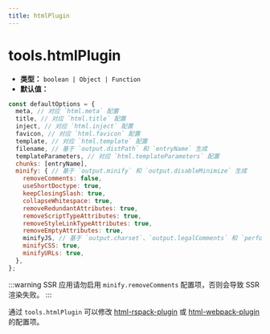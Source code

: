 ```yaml
---
title: htmlPlugin
---
```


# tools.htmlPlugin

- **类型：** `boolean | Object | Function`
- **默认值：**

```js
const defaultOptions = {
  meta, // 对应 `html.meta` 配置
  title, // 对应 `html.title` 配置
  inject, // 对应 `html.inject` 配置
  favicon, // 对应 `html.favicon` 配置
  template, // 对应 `html.template` 配置
  filename, // 基于 `output.distPath` 和 `entryName` 生成
  templateParameters, // 对应 `html.templateParameters` 配置
  chunks: [entryName],
  minify: { // 基于 `output.minify` 和 `output.disableMinimize` 生成
    removeComments: false,
    useShortDoctype: true,
    keepClosingSlash: true,
    collapseWhitespace: true,
    removeRedundantAttributes: true,
    removeScriptTypeAttributes: true,
    removeStyleLinkTypeAttributes: true,
    removeEmptyAttributes: true,
    minifyJS, // 基于 `output.charset`、`output.legalComments` 和 `performance.removeConsole` 生成
    minifyCSS: true,
    minifyURLs: true,
  },
};
```

:::warning
SSR 应用请勿启用 `minify.removeComments` 配置项，否则会导致 SSR 渲染失败。
:::

通过 `tools.htmlPlugin` 可以修改 [html-rspack-plugin](https://github.com/rspack-contrib/html-rspack-plugin) 或 [html-webpack-plugin](https://github.com/jantimon/html-webpack-plugin) 的配置项。


<RsbuildConfig configName="tools.htmlPlugin" />
